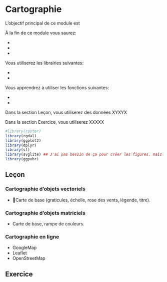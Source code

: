 # Cartographie {#carto}


L'objectif principal de ce module est

À la fin de ce module vous saurez:

-
-
-

Vous utiliserez les librairies suivantes:

-
-

Vous apprendrez à utiliser les fonctions suivantes:

-
-

Dans la section Leçon, vous utiliserez des données XYXYX

Dans la section Exercice, vous utiliserez XXXXX

```r
#library(raster)
library(rgdal)
library(ggplot2)
library(dplyr)
library(sf)
library(svglite) ## J'ai pas besoin de ça pour créer les figures, mais pour les inclure dans le markdown, oui.
library(ggpubr)
```

## Leçon

### Cartographie d’objets vectoriels

- Carte de base (graticules, échelle, rose des vents, légende, titre).

### Cartographie d’objets matriciels

-	Carte de base, rampe de couleurs.

### Cartographie en ligne

-	GoogleMap
-	Leaflet
-	OpenStreetMap

## Exercice
